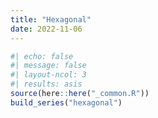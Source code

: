 ```yaml
---
title: "Hexagonal"
date: 2022-11-06
---
```

  
```r
#| echo: false
#| message: false
#| layout-ncol: 3
#| results: asis
source(here::here("_common.R"))
build_series("hexagonal")
```

